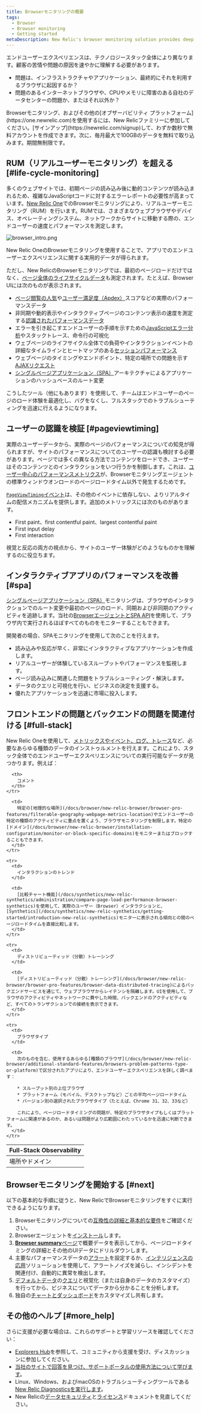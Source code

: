 ```yaml
---
title: Browserモニタリングの概要
tags:
  - Browser
  - Browser monitoring
  - Getting started
metaDescription: New Relic's browser monitoring solution provides deep visibility and actionable insights into real users' experiences on your website.
---
```


エンドユーザーエクスペリエンスは、テクノロジースタック全体により異なります。顧客の苦情や問題の原因を速やかに理解する必要があります。

* 問題は、インフラストラクチャやアプリケーション、最終的にそれを利用するブラウザに起因するか？
* 問題のあるインターネットブラウザや、CPUやメモリに障害のある自社のデータセンターの問題か、またはそれ以外か？

<Callout variant="tip">
  Browserモニタリング、およびその他の[オブザーバビリティ プラットフォーム](https://one.newrelic.com)を使用するには、New Relicファミリーに参加してください。[サインアップ](https://newrelic.com/signup)して、わずか数秒で無料アカウントを作成できます。次に、毎月最大で100GBのデータを無料で取り込みます。期間無制限です。
</Callout>

## RUM（リアルユーザーモニタリング）を超える [#life-cycle-monitoring]

多くのウェブサイトでは、初期ページの読み込み後に動的コンテンツが読み込まれるため、複雑なJavaScriptコードに対するエラーレポートの必要性が高まっています。[New Relic One](/docs/new-relic-one/use-new-relic-one/get-started/introduction-new-relic-one)でのBrowserモニタリングにより、リアルユーザーモニタリング（RUM）を行います。RUMでは、さまざまなウェブブラウザやデバイス、オペレーティングシステム、ネットワークからサイトに移動する際の、エンドユーザーの速度とパフォーマンスを測定します。

![browser_intro.png](./images/browser_intro_0.png "browser_intro.png")

<figcaption>
  New Relic OneのBrowserモニタリングを使用することで、アプリでのエンドユーザーエクスペリエンスに関する実用的データが得られます。
</figcaption>

ただし、New RelicのBrowserモニタリングでは、最初のページロードだけではなく、[ページ全体のライフサイクルデータ](/docs/browser/new-relic-browser/page-load-timing-resources/page-load-timing-process)も測定されます。たとえば、Browser UIには次のものが表示されます。

* [ページ閲覧の人気](/docs/browser/new-relic-browser/additional-standard-features/page-views-insights-your-sites-popularity)や[ユーザー満足度（Apdex）](/docs/apm/new-relic-apm/apdex/apdex-measuring-user-satisfaction)スコアなどの実際のパフォーマンスデータ
* 非同期や動的表示やインタラクティブページのコンテンツ表示の速度を測定する[認識されたパフォーマンスデータ](#pageviewtiming)
* エラーを引き起こすエンドユーザーの手順を示すための[JavaScriptエラー分析](/docs/browser/new-relic-browser/browser-pro-features/js-errors-dashboard-examining-errors-over-time)やスタックトレース、命令行の可視化
* ウェブページのライフサイクル全体での負荷やインタラクションイベントの詳細なタイムラインとヒートマップのある[セッションパフォーマンス](/docs/browser/new-relic-browser/browser-pro-features/session-traces-exploring-webpages-life-cycle)
* ウェブページのタイミングやエンドポイント、特定の場所での問題を示す[AJAXリクエスト](/docs/browser/new-relic-browser/browser-pro-features/ajax-dashboard-identifying-time-consuming-calls)
* [シングルページアプリケーション（SPA）](#spa)アーキテクチャによるアプリケーションのハッシュベースのルート変更

こうしたツール（他にもあります）を使用して、チームはエンドユーザーのページのロード体験を最適化し、バグをなくし、フルスタックでのトラブルシューティングを迅速に行えるようになります。

## ユーザーの認識を検証 [#pageviewtiming]

実際のユーザーデータから、実際のページのパフォーマンスについての知見が得られますが、サイトのパフォーマンスについてのユーザーの認識も検討する必要があります。ページでは多くの異なる方法でコンテンツをロードでき、ユーザーはそのコンテンツとのインタラクションをいつ行うかを制御します。これは、[ユーザー中心のパフォーマンスメトリクス](/docs/browser/new-relic-browser/page-load-timing-resources/pageviewtiming-async-or-dynamic-page-details)が、Browserモニタリングエージェントの標準ウィンドウオンロードのページロードタイム以外で発生するためです。

[`PageViewTiming`イベント](https://docs.newrelic.co.jp/attribute-dictionary/pageview)は、その他のイベントに依存しない、よりリアルタイムの配信メカニズムを提供します。追加のメトリックスには次のものがあります。

* First paint、first contentful paint、largest contentful paint
* First input delay
* First interaction

視覚と反応の両方の視点から、サイトのユーザー体験がどのようなものかを理解するのに役立ちます。

## インタラクティブアプリのパフォーマンスを改善 [#spa]

[シングルページアプリケーション（SPA）](/docs/browser/single-page-app-monitoring/browser-ui/view-spa-data-new-relic-browser)モニタリングは、ブラウザのインタラクションでのルート変更や最初のページのロード、同期および非同期のアクティビティを追跡します。当社の[BrowserエージェントとSPA API](/docs/browser/new-relic-browser/browser-agent-spa-api)を使用して、ブラウザ内で実行されるほぼすべてのものをモニターすることもできます。

開発者の場合、SPAモニタリングを使用して次のことを行えます。

* 読み込みや反応が早く、非常にインタラクティブなアプリケーションを作成します。
* リアルユーザーが体験しているスループットやパフォーマンスを監視します。
* ページ読み込みに関連した問題をトラブルシューティング・解決します。
* データのクエリと可視化を行い、ビジネスの決定を支援する。
* 優れたアプリケーションを迅速に市場に投入します。

## フロントエンドの問題とバックエンドの問題を関連付ける [#full-stack]

New Relic Oneを使用して、[メトリックスやイベント、ログ、トレース](/docs/using-new-relic/data/understand-data/new-relic-data-types)など、必要なあらゆる種類のデータのインストゥルメントを行えます。これにより、スタック全体でのエンドユーザーエクスペリエンスについての実行可能なデータが見つかります。例えば：

<table>
  <thead>
    <tr>
      <th style={{ width: "200px" }}>
        Full-Stack Observability
      </th>

      <th>
        コメント
      </th>
    </tr>
  </thead>

  <tbody>
    <tr>
      <td>
        場所やドメイン
      </td>

      <td>
        特定の[地理的な場所](/docs/browser/new-relic-browser/browser-pro-features/filterable-geography-webpage-metrics-location)やエンドユーザーの特定の種類のアクティビティに重点を置くよう、ブラウザモニタリングを制限します。特定の[ドメイン](/docs/browser/new-relic-browser/installation-configuration/monitor-or-block-specific-domains)をモニターまたはブロックすることもできます。
      </td>
    </tr>

    <tr>
      <td>
        インタラクションのトレンド
      </td>

      <td>
        [比較チャート機能](/docs/synthetics/new-relic-synthetics/administration/compare-page-load-performance-browser-synthetics)を使用して、実際のユーザー（Browser）インタラクションと、[Synthetics](/docs/synthetics/new-relic-synthetics/getting-started/introduction-new-relic-synthetics)モニターに表示される傾向との間のページロードタイムを直接比較します。
      </td>
    </tr>

    <tr>
      <td>
        ディストリビューティッド（分散）トレーシング
      </td>

      <td>
        [ディストリビューティッド（分散）トレーシング](/docs/browser/new-relic-browser/browser-pro-features/browser-data-distributed-tracing)によるバックエンドサービスを通じて、ウェブブラウザからレイテンシを隔離します。UIを使用して、ブラウザのアクティビティやネットワークに費やした時間、バックエンドのアクティビティなど、すべてのトランザクションでの接続を表示できます。
      </td>
    </tr>

    <tr>
      <td>
        ブラウザタイプ
      </td>

      <td>
        次のものを含む、使用するあらゆる[種類のブラウザ](/docs/browser/new-relic-browser/additional-standard-features/browsers-problem-patterns-type-or-platform)で区分されたアプリにより、エンドユーザーエクスペリエンスを詳しく調べます：

        * スループット別の上位ブラウザ
        * プラットフォーム（モバイル、デスクトップなど）ごとの平均ページロードタイム
        * バージョン別の選択されたブラウザタイプ（たとえば、Chrome 31、32、33など）

        これにより、ページロードタイミングの問題が、特定のブラウザタイプもしくはプラットフォームに関連があるのか、あるいは問題がより広範囲にわたっているかを迅速に判断できます。
      </td>
    </tr>
  </tbody>
</table>

## Browserモニタリングを開始する [#next]

以下の基本的な手順に従うと、New RelicでBrowserモニタリングをすぐに実行できるようになります。

1. Browserモニタリングについての[互換性の詳細と基本的な要件](/docs/browser/new-relic-browser/getting-started/compatibility-requirements-new-relic-browser)をご確認ください。
2. Browserエージェントを[インストール](/docs/browser/new-relic-browser/installation/install-new-relic-browser-agent)します。
3. [**Browser summary**ページ](/docs/browser/new-relic-browser/getting-started/browser-overview-website-performance-glance)で概要データを表示してから、ページロードタイミングの詳細とその他のUIデータにドリルダウンします。
4. 主要なパフォーマンスデータの[アラート](/docs/alerts/new-relic-alerts/getting-started/new-relic-alerts-concepts-workflow)を設定するか、[インテリジェンスの応用](/docs/new-relic-one/use-new-relic-one/new-relic-ai/introduction-new-relic-ai)ソリューションを使用して、アラートノイズを減らし、インシデントを関連付け、自動的に異常を検出します。
5. [デフォルトデータ](/docs/insights/insights-data-sources/default-attributes/browser-default-attributes-insights)の[クエリ](/docs/using-new-relic/data/understand-data/query-new-relic-data)と視覚化（または自身のデータのカスタマイズ）を行ってから、ビジネスについてデータから分かることを分析します。
6. 独自の[チャートとダッシュボード](/docs/chart-builder/use-chart-builder/get-started/introduction-chart-builder)をカスタマイズし共有します。

## その他のヘルプ [#more_help]

さらに支援が必要な場合は、これらのサポートと学習リソースを確認してください：

* [Explorers Hub](https://discuss.newrelic.com/)を参照して、コミュニティから支援を受け、ディスカッションに参加してください。
* [当社のサイトで回答を見つけ、サポートポータルの使用方法について学びます](/docs/using-new-relic/welcome-new-relic/get-started/find-help-use-support-portal)。
* Linux、Windows、およびmacOSのトラブルシューティングツールである[New Relic Diagnosticsを実行します](/docs/using-new-relic/cross-product-functions/troubleshooting/new-relic-diagnostics)。
* New Relicの[データセキュリティ](/docs/security)と[ライセンス](/docs/licenses)ドキュメントを見直してください。

